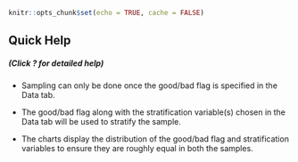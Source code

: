 ```r
knitr::opts_chunk$set(echo = TRUE, cache = FALSE)
```

## Quick Help
##### (Click ? for detailed help)

* Sampling can only be done once the good/bad flag is specified in the
Data tab.

* The good/bad flag along with the stratification variable(s) chosen in the
Data tab will be used to stratify the sample.

* The charts display the distribution of the good/bad flag and stratification
variables to ensure they are roughly equal in both the samples.
